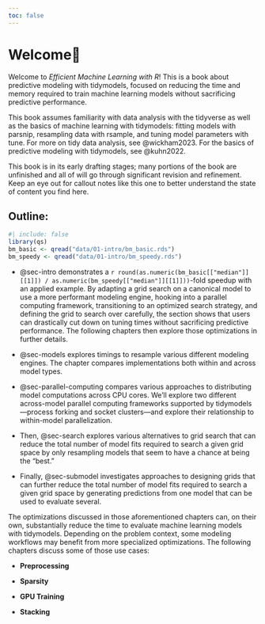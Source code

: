 ```yaml
---
toc: false
---
```


# Welcome🐛 {#sec-welcome .unnumbered}

Welcome to *Efficient Machine Learning with R*! This is a book about predictive modeling with tidymodels, focused on reducing the time and memory required to train machine learning models without sacrificing predictive performance.

This book assumes familiarity with data analysis with the tidyverse as well as the basics of machine learning with tidymodels: fitting models with parsnip, resampling data with rsample, and tuning model parameters with tune. For more on tidy data analysis, see @wickham2023. For the basics of predictive modeling with tidymodels, see @kuhn2022.

::: callout-caution
This book is in its early drafting stages; many portions of the book are unfinished and all of will go through significant revision and refinement. Keep an eye out for callout notes like this one to better understand the state of content you find here.
:::

## Outline:

```r
#| include: false
library(qs)
bm_basic <- qread("data/01-intro/bm_basic.rds")
bm_speedy <- qread("data/01-intro/bm_speedy.rds")
```

-   @sec-intro demonstrates a `r round(as.numeric(bm_basic[["median"]][[1]]) / as.numeric(bm_speedy[["median"]][[1]]))`-fold speedup with an applied example. By adapting a grid search on a canonical model to use a more performant modeling engine, hooking into a parallel computing framework, transitioning to an optimized search strategy, and defining the grid to search over carefully, the section shows that users can drastically cut down on tuning times without sacrificing predictive performance. The following chapters then explore those optimizations in further details.

-   @sec-models explores timings to resample various different modeling engines. The chapter compares implementations both within and across model types.

    <!--# should we call out threading here? too early for predictive vs computational performance discussion? -->

-   @sec-parallel-computing compares various approaches to distributing model computations across CPU cores. We'll explore two different across-model parallel computing frameworks supported by tidymodels—process forking and socket clusters—and explore their relationship to within-model parallelization.

-   Then, @sec-search explores various alternatives to grid search that can reduce the total number of model fits required to search a given grid space by only resampling models that seem to have a chance at being the "best."

-   Finally, @sec-submodel investigates approaches to designing grids that can further reduce the total number of model fits required to search a given grid space by generating predictions from one model that can be used to evaluate several.

The optimizations discussed in those aforementioned chapters can, on their own, substantially reduce the time to evaluate machine learning models with tidymodels. Depending on the problem context, some modeling workflows may benefit from more specialized optimizations. The following chapters discuss some of those use cases:

-   **Preprocessing**

-   **Sparsity**

-   **GPU Training**

-   **Stacking**
